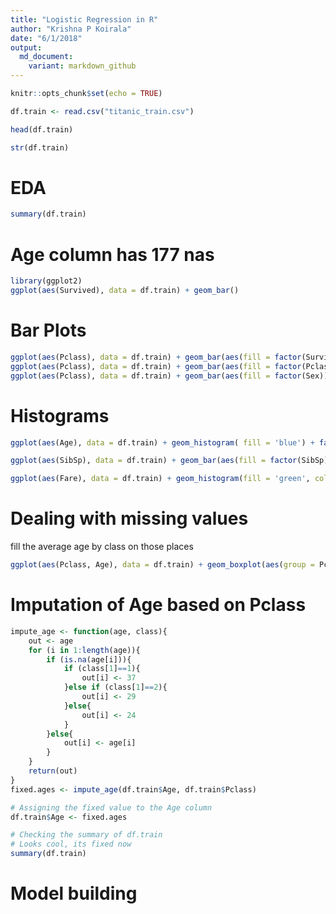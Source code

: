 ```yaml
---
title: "Logistic Regression in R"
author: "Krishna P Koirala"
date: "6/1/2018"
output:
  md_document:
    variant: markdown_github
---
```


```r
knitr::opts_chunk$set(echo = TRUE)
```



```r
df.train <- read.csv("titanic_train.csv")
```

```r
head(df.train)
```

```r
str(df.train)
```

# EDA


```r
summary(df.train)
```

# Age column has 177 nas

```r
library(ggplot2)
ggplot(aes(Survived), data = df.train) + geom_bar()
```

# Bar Plots

```r
ggplot(aes(Pclass), data = df.train) + geom_bar(aes(fill = factor(Survived)))
ggplot(aes(Pclass), data = df.train) + geom_bar(aes(fill = factor(Pclass))) + facet_wrap(~Sex)
ggplot(aes(Pclass), data = df.train) + geom_bar(aes(fill = factor(Sex))) + facet_wrap(~Survived)
```


# Histograms

```r
ggplot(aes(Age), data = df.train) + geom_histogram( fill = 'blue') + facet_wrap(~Sex ) + theme_classic()
```

```r
ggplot(aes(SibSp), data = df.train) + geom_bar(aes(fill = factor(SibSp))) + facet_wrap(~Survived)
```


```r
ggplot(aes(Fare), data = df.train) + geom_histogram(fill = 'green', color = 'black', alpha = 0.5)
```

# Dealing with missing values
fill the average age by class on those places

```r
ggplot(aes(Pclass, Age), data = df.train) + geom_boxplot(aes(group = Pclass, fill = factor(Pclass), alpha = 0.4)) + scale_y_continuous(breaks = seq(0, 80, 2)) + theme_dark()
```

# Imputation of Age based on Pclass

```r
impute_age <- function(age, class){
    out <- age
    for (i in 1:length(age)){
        if (is.na(age[i])){
            if (class[1]==1){
                out[i] <- 37
            }else if (class[1]==2){
                out[i] <- 29
            }else{
                out[i] <- 24
            }
        }else{
            out[i] <- age[i]
        }
    }
    return(out)
}
fixed.ages <- impute_age(df.train$Age, df.train$Pclass)
```

```r
# Assigning the fixed value to the Age column
df.train$Age <- fixed.ages
```

```r
# Checking the summary of df.train
# Looks cool, its fixed now
summary(df.train)
```

# Model building

